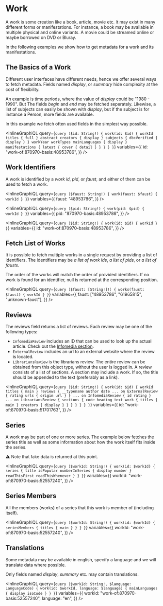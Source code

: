 # Work

A work is some creation like a book, article, movie etc.
It may exist in many different forms or manifestations. For instance, a
book may be available in multiple physical and online variants. A movie could be
streamed online or maybe borrowed on DVD or Bluray.

In the following examples we show how to get metadata for a work and its manifestations.

## The Basics of a Work

Different user interfaces have different needs, hence we offer several ways to fetch
metadata. Fields named _display_, or _summary_ hide complexity at the cost of
flexibility.

An example is time periods, where the value of _display_ could be "1980 - 1990". But
The fields _begin_ and _end_ may be fetched seperately. Likewise, a list of subjects
can easily be shown with _display_, but if the subject is for instance a Person,
more fields are available.

In this example we fetch often used fields in the simplest way possible.

<InlineGraphiQL
  query={`query ($id: String!) {
  work(id: $id) {
    workId
    titles {
      full
    }
    abstract
    creators {
      display
    }
    subjects {
      dbcVerified {
        display
      }
    }
    workYear
    workTypes
    mainLanguages {
      display
    }
    manifestations {
      latest {
        cover {
          detail
        }
      }
    }
  }
}`}
  variables={{
    id: "work-of:870970-basis:48953786",
  }}
/>

## Work Identifiers

A work is identified by a _work id_, _pid_, or _faust_, and either of them can be used to
fetch a work.

<InlineGraphiQL
  query={`query ($faust: String!) {
      work(faust: $faust) {
        workId
      }
    }`}
  variables={{
    faust: "48953786",
  }}
/>

<InlineGraphiQL
  query={`query ($pid: String!) {
      work(pid: $pid) {
        workId
      }
    }`}
  variables={{
    pid: "870970-basis:48953786",
  }}
/>

<InlineGraphiQL
  query={`query ($id: String!) {
      work(id: $id) {
        workId
      }
    }`}
  variables={{
    id: "work-of:870970-basis:48953786",
  }}
/>

## Fetch List of Works

It is possible to fetch multiple works in a single request by providing
a list of identifiers. The identifiers may be _a list of work ids_, _a list of pids_,
or _a list of fausts_.

The order of the works will match the order of provided identifiers.
If no work is found for an identifier, null is returned at the corresponding position.

<InlineGraphiQL
  query={`query ($faust: [String!]!) {
      works(faust: $faust) {
        workId
      }
    }`}
  variables={{
    faust: ["48953786", "61965815", "unknown-faust"],
  }}
/>

## Reviews

The reviews field returns a list of reviews. Each review may be one of the following types:

- `InfomediaReview` includes an ID that can be used to look up the actual
  article. Check out the [Infomedia section](#Infomedia).
- `ExternalReview` includes an url to an external website where the review is located.
- `LibrariansReview` is the librarians review. The entire review can be obtained from
  this object type, without the user is logged in. A review consists of a list of sections.
  A section may include a work. If so, the title should be appended to the text
  (preferably as a link).

<InlineGraphiQL
  query={`query ($id: String!) {
  work(id: $id) {
    workId
    titles {
      main
    }
    reviews {
      __typename
      author
      date
      ... on ExternalReview {
        rating
        urls {
          origin
          url
        }
      }
      ... on InfomediaReview {
        id
        rating
      }
      ... on LibrariansReview {
        sections {
          code
          heading
          text
          work {
            titles {
              main
            }
            creators {
              display
            }
          }
        }
      }
    }
  }
}`}
  variables={{
    id: "work-of:870970-basis:51701763",
  }}
/>

## Series

A work may be part of one or more series. The example below fetches the series title
as well as some information about how the work itself fits inside the series.

⚠️ Note that fake data is returned at this point.

<InlineGraphiQL
  query={`query ($workId: String!) {
  work(id: $workId) {
    series {
    	title
      isPopular
      numberInSeries {
        display
        number
      }
      readThisFirst
      readThisWhenever
    }
  }
}`}
  variables={{
    workId: "work-of:870970-basis:52557240",
  }}
/>

## Series Members

All the members (works) of a series that this work is member of (including itself).

<InlineGraphiQL
  query={`query ($workId: String!) {
  work(id: $workId) {
    seriesMembers {
      titles {
        main
      }
    }
  }
}`}
  variables={{
    workId: "work-of:870970-basis:52557240",
  }}
/>

## Translations

Some metadata may be available in english, specify a language and we will
translate data where possible.

Only fields named _display_, _summary_ etc. may contain translations.

<InlineGraphiQL
  query={`query ($workId: String!, $language: LanguageCode) {
    work(id: $workId, language: $language) {
      mainLanguages {
        display
        isoCode
      }
    }
  }`}
  variables={{
    workId: "work-of:870970-basis:52557240",
    language: "en",
  }}
/>
